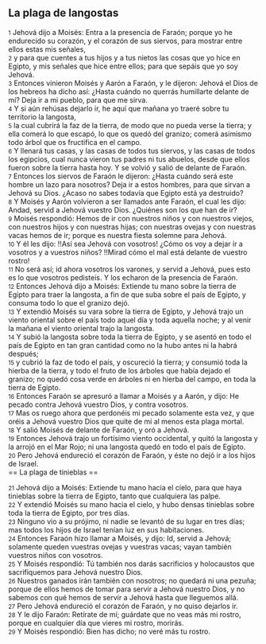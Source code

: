 == La plaga de langostas ==

{{anchor|1}} <small>1</small> Jehová dijo a Moisés: Entra a la presencia de Faraón; porque yo he endurecido su corazón, y el corazón de sus siervos, para mostrar entre ellos estas mis señales,<br>
{{anchor|2}} <small>2</small> y para que cuentes a tus hijos y a tus nietos las cosas que yo hice en Egipto, y mis señales que hice entre ellos; para que sepáis que yo soy Jehová.<br>
{{anchor|3}} <small>3</small> Entonces vinieron Moisés y Aarón a Faraón, y le dijeron: Jehová el Dios de los hebreos ha dicho así: ¿Hasta cuándo no querrás humillarte delante de mí? Deja ir a mi pueblo, para que me sirva.<br>
{{anchor|4}} <small>4</small> Y si aún rehúsas dejarlo ir, he aquí que mañana yo traeré sobre tu territorio la langosta,<br>
{{anchor|5}} <small>5</small> la cual cubrirá la faz de la tierra, de modo que no pueda verse la tierra; y ella comerá lo que escapó, lo que os quedó del granizo; comerá asimismo todo árbol que os fructifica en el campo.<br>
{{anchor|6}} <small>6</small> Y llenará tus casas, y las casas de todos tus siervos, y las casas de todos los egipcios, cual nunca vieron tus padres ni tus abuelos, desde que ellos fueron sobre la tierra hasta hoy. Y se volvió y salió de delante de Faraón.<br>
{{anchor|7}} <small>7</small> Entonces los siervos de Faraón le dijeron: ¿Hasta cuándo será este hombre un lazo para nosotros? Deja ir a estos hombres, para que sirvan a Jehová su Dios. ¿Acaso no sabes todavía que Egipto está ya destruido?<br>
{{anchor|8}} <small>8</small> Y Moisés y Aarón volvieron a ser llamados ante Faraón, el cual les dijo: Andad, servid a Jehová vuestro Dios. ¿Quiénes son los que han de ir?<br>
{{anchor|9}} <small>9</small> Moisés respondió: Hemos de ir con nuestros niños y con nuestros viejos, con nuestros hijos y con nuestras hijas; con nuestras ovejas y con nuestras vacas hemos de ir; porque es nuestra fiesta solemne para Jehová.<br>
{{anchor|10}} <small>10</small> Y él les dijo: !!Así sea Jehová con vosotros! ¿Cómo os voy a dejar ir a vosotros y a vuestros niños? !!Mirad cómo el mal está delante de vuestro rostro!<br>
{{anchor|11}} <small>11</small> No será así; id ahora vosotros los varones, y servid a Jehová, pues esto es lo que vosotros pedisteis. Y los echaron de la presencia de Faraón.<br>
{{anchor|12}} <small>12</small> Entonces Jehová dijo a Moisés: Extiende tu mano sobre la tierra de Egipto para traer la langosta, a fin de que suba sobre el país de Egipto, y consuma todo lo que el granizo dejó.<br>
{{anchor|13}} <small>13</small> Y extendió Moisés su vara sobre la tierra de Egipto, y Jehová trajo un viento oriental sobre el país todo aquel día y toda aquella noche; y al venir la mañana el viento oriental trajo la langosta.<br>
{{anchor|14}} <small>14</small> Y subió la langosta sobre toda la tierra de Egipto, y se asentó en todo el país de Egipto en tan gran cantidad como no la hubo antes ni la habrá después;<br>
{{anchor|15}} <small>15</small> y cubrió la faz de todo el país, y oscureció la tierra; y consumió toda la hierba de la tierra, y todo el fruto de los árboles que había dejado el granizo; no quedó cosa verde en árboles ni en hierba del campo, en toda la tierra de Egipto.<br>
{{anchor|16}} <small>16</small> Entonces Faraón se apresuró a llamar a Moisés y a Aarón, y dijo: He pecado contra Jehová vuestro Dios, y contra vosotros.<br>
{{anchor|17}} <small>17</small> Mas os ruego ahora que perdonéis mi pecado solamente esta vez, y que oréis a Jehová vuestro Dios que quite de mí al menos esta plaga mortal.<br>
{{anchor|18}} <small>18</small> Y salió Moisés de delante de Faraón, y oró a Jehová.<br>
{{anchor|19}} <small>19</small> Entonces Jehová trajo un fortísimo viento occidental, y quitó la langosta y la arrojó en el Mar Rojo; ni una langosta quedó en todo el país de Egipto.<br>
{{anchor|20}} <small>20</small> Pero Jehová endureció el corazón de Faraón, y éste no dejó ir a los hijos de Israel.<br>
== La plaga de tinieblas ==

{{anchor|21}} <small>21</small> Jehová dijo a Moisés: Extiende tu mano hacia el cielo, para que haya tinieblas sobre la tierra de Egipto, tanto que cualquiera las palpe.<br>
{{anchor|22}} <small>22</small> Y extendió Moisés su mano hacia el cielo, y hubo densas tinieblas sobre toda la tierra de Egipto, por tres días.<br>
{{anchor|23}} <small>23</small> Ninguno vio a su prójimo, ni nadie se levantó de su lugar en tres días; mas todos los hijos de Israel tenían luz en sus habitaciones.<br>
{{anchor|24}} <small>24</small> Entonces Faraón hizo llamar a Moisés, y dijo: Id, servid a Jehová; solamente queden vuestras ovejas y vuestras vacas; vayan también vuestros niños con vosotros.<br>
{{anchor|25}} <small>25</small> Y Moisés respondió: Tú también nos darás sacrificios y holocaustos que sacrifiquemos para Jehová nuestro Dios.<br>
{{anchor|26}} <small>26</small> Nuestros ganados irán también con nosotros; no quedará ni una pezuña; porque de ellos hemos de tomar para servir a Jehová nuestro Dios, y no sabemos con qué hemos de servir a Jehová hasta que lleguemos allá.<br>
{{anchor|27}} <small>27</small> Pero Jehová endureció el corazón de Faraón, y no quiso dejarlos ir.<br>
{{anchor|28}} <small>28</small> Y le dijo Faraón: Retírate de mí; guárdate que no veas más mi rostro, porque en cualquier día que vieres mi rostro, morirás.<br>
{{anchor|29}} <small>29</small> Y Moisés respondió: Bien has dicho; no veré más tu rostro.<br>
